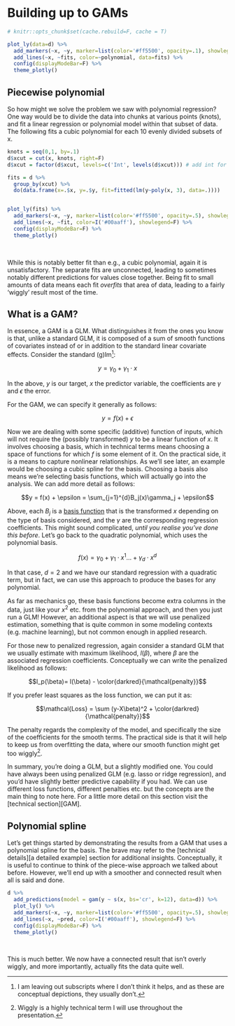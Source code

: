 # Building up to GAMs


```r
# knitr::opts_chunk$set(cache.rebuild=F, cache = T)
```

```r
plot_ly(data=d) %>% 
  add_markers(~x, ~y, marker=list(color='#ff5500', opacity=.1), showlegend=F) %>% 
  add_lines(~x, ~fits, color=~polynomial, data=fits) %>% 
  config(displayModeBar=F) %>% 
  theme_plotly()
```

## Piecewise polynomial

<span class="newthought">So how might we solve the problem</span> we saw with polynomial regression?  One way would be to divide the data into chunks at various points (<span class='emph'>knots</span>), and fit a linear regression or polynomial model within that subset of data.  The following fits a cubic polynomial for each 10 evenly divided subsets of x.

```r
knots = seq(0,1, by=.1)
d$xcut = cut(x, knots, right=F)
d$xcut = factor(d$xcut, levels=c('Int', levels(d$xcut))) # add int for later

fits = d %>% 
  group_by(xcut) %>% 
  do(data.frame(x=.$x, y=.$y, fit=fitted(lm(y~poly(x, 3), data=.))))


plot_ly(fits) %>% 
  add_markers(~x, ~y, marker=list(color='#ff5500', opacity=.5), showlegend=F) %>% 
  add_lines(~x, ~fit, color=I('#00aaff'), showlegend=F) %>% 
  config(displayModeBar=F) %>% 
  theme_plotly()
```

<br>

While this is notably better fit than e.g., a cubic polynomial, again it is unsatisfactory. The separate fits are unconnected, leading to sometimes notably different predictions for values close together.  Being fit to small amounts of data means each fit *overfits* that area of data, leading to a fairly 'wiggly' result most of the time.

## What is a GAM?

In essence, a GAM is a GLM. What distinguishes it from the ones you know is that, unlike a standard GLM, it is composed of a sum of smooth functions of covariates instead of or in addition to the standard linear covariate effects.  Consider the standard (g)lm[^subscripts]:

$$y = \gamma_0 + \gamma_1\cdot x$$

In the above, $y$ is our target, $x$ the predictor variable, the coefficients are $\gamma$ and $\epsilon$ the error.

For the GAM, we can specify it generally as follows:

$$y = f(x) + \epsilon$$

Now we are dealing with some specific (additive) function of inputs, which will not require the (possibly transformed) $y$ to be a linear function of $x$.  It involves choosing a <span class="emph">basis</span>, which in technical terms means choosing a space of functions for which $f$ is some element of it.  On the practical side, it is a means to capture nonlinear relationships. As we'll see later, an example would be choosing a <span class="emph">cubic spline</span> for the basis.  Choosing a basis also means we're selecting basis functions, which will actually go into the analysis.  We can add more detail as follows:

$$y = f(x) + \epsilon = \sum_{j=1}^{d}B_j(x)\gamma_j + \epsilon$$

Above, each $B_j$ is a <span class="emph">[basis function](https://en.wikipedia.org/wiki/Basis_function)</span> that is the transformed $x$ depending on the type of basis considered, and the $\gamma$ are the corresponding regression coefficients.  This might sound complicated, *until you realise you've done this before*.  Let's go back to the quadratic polynomial, which uses the polynomial basis.

$$f(x) = \gamma_0 + \gamma_1\cdot x^1 \ldots +\gamma_d\cdot x^d$$

In that case, $d=2$ and we have our standard regression with a quadratic term, but in fact, we can use this approach to produce the bases for any polynomial.  

As far as mechanics go, these basis functions become extra columns in the data, just like your $x^2$ etc. from the polynomial approach, and then you just run a GLM!  However, an additional aspect is that we will use <span class="emph">penalized estimation</span>, something that is quite common in some modeling contexts (e.g. machine learning), but not common enough in applied research.

For those new to penalized regression, again consider a standard GLM that we usually estimate with maximum likelihood, $l(\beta)$, where $\beta$ are the associated regression coefficients. Conceptually we can write the <span class="emph">penalized likelihood</span> as follows:


$$l_p(\beta)= l(\beta) - \color{darkred}{\mathcal{penalty}}$$

If you prefer least squares as the loss function, we can put it as:

$$\mathcal{Loss} = \sum (y-X\beta)^2 + \color{darkred}{\mathcal{penalty}}$$

The penalty regards the complexity of the model, and specifically the size of the coefficients for the smooth terms.  The practical side is that it will help to keep us from overfitting the data, where our smooth function might get too wiggly[^wiggly].  

In summary, you're doing a GLM, but a slightly modified one.  You could have always been using penalized GLM (e.g. lasso or ridge regression), and you'd have slightly better predictive capability if you had.  We can use different loss functions, different penalties etc. but the concepts are the main thing to note here.  For a little more detail on this section visit the [technical section][GAM].


## Polynomial spline

Let's get things started by demonstrating the results from a GAM that uses a <span class="emph">polynomial spline</span> for the basis.  The brave may refer to the [technical details][a detailed example] section for additional insights.  Conceptually, it is useful to continue to think of the piece-wise approach we talked about before.  However, we'll end up with a smoother and connected result when all is said and done.

```r
d %>% 
  add_predictions(model = gam(y ~ s(x, bs='cr', k=12), data=d)) %>% 
  plot_ly() %>% 
  add_markers(~x, ~y, marker=list(color='#ff5500', opacity=.5), showlegend=F) %>% 
  add_lines(~x, ~pred, color=I('#00aaff'), showlegend=F) %>% 
  config(displayModeBar=F) %>% 
  theme_plotly()
```

<br>

This is much better. We now have a connected result that isn't overly wiggly, and more importantly, actually fits the data quite well. 



[^subscripts]: I am leaving out subscripts where I don't think it helps, and as these are conceptual depictions, they usually don't.

[^wiggly]: Wiggly is a highly technical term I will use throughout the presentation.